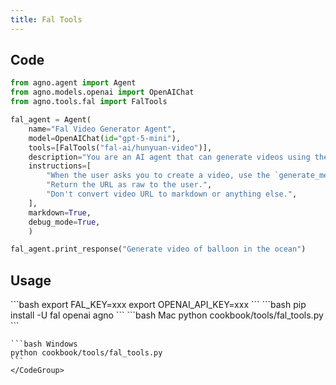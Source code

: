 ```yaml
---
title: Fal Tools
---
```


## Code

```python cookbook/tools/fal_tools.py
from agno.agent import Agent
from agno.models.openai import OpenAIChat
from agno.tools.fal import FalTools

fal_agent = Agent(
    name="Fal Video Generator Agent",
    model=OpenAIChat(id="gpt-5-mini"),
    tools=[FalTools("fal-ai/hunyuan-video")],
    description="You are an AI agent that can generate videos using the Fal API.",
    instructions=[
        "When the user asks you to create a video, use the `generate_media` tool to create the video.",
        "Return the URL as raw to the user.",
        "Don't convert video URL to markdown or anything else.",
    ],
    markdown=True,
    debug_mode=True,
    )

fal_agent.print_response("Generate video of balloon in the ocean")
```

## Usage

<Steps>
  <Snippet file="create-venv-step.mdx" />

  <Step title="Set your API keys">
    ```bash
    export FAL_KEY=xxx
    export OPENAI_API_KEY=xxx
    ```
  </Step>

  <Step title="Install libraries">
    ```bash
    pip install -U fal openai agno
    ```
  </Step>

  <Step title="Run Agent">
    <CodeGroup>
    ```bash Mac
    python cookbook/tools/fal_tools.py
    ```

    ```bash Windows
    python cookbook/tools/fal_tools.py
    ```
    </CodeGroup>
  </Step>
</Steps>